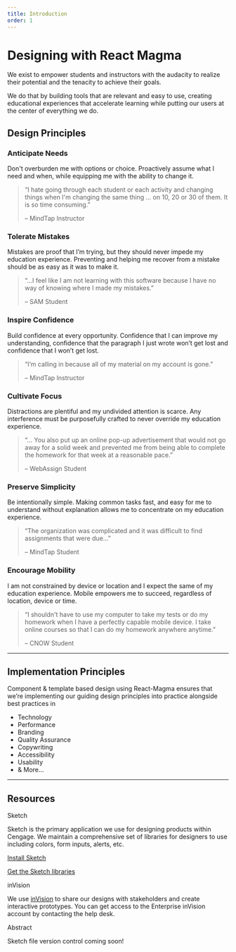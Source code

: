 ```yaml
---
title: Introduction
order: 1
---
```



# Designing with React Magma

We exist to empower students and instructors with the audacity to realize their potential and the tenacity to achieve their goals.

We do that by building tools that are relevant and easy to use, creating educational experiences that accelerate learning while putting our users at the center of everything we do.


## Design Principles

<div class="principles-c anticipate-container">
  <h3>Anticipate Needs</h3>
  <p>Don't overburden me with options or choice. Proactively assume what I need and when, while equipping me with the ability to change it.</p>
  <blockquote>
    <p>&ldquo;I hate going through each student or each activity and changing things when I'm changing the same thing ... on 10, 20 or 30 of them. It is so time consuming.&rdquo;</p>
    <footer>&ndash; MindTap Instructor</footer>
  </blockquote>
</div>
<div class="principles-c encourage-container">
  <h3>Tolerate Mistakes</h3>
  <p>Mistakes are proof that I’m trying, but they should never impede my education experience. Preventing and helping me recover from a mistake should be as easy as it was to make it.</p>
  <blockquote>
    <p>&ldquo;...I feel like I am not learning with this software because I have no way of knowing where I made my mistakes.&rdquo;</p>
    <footer>&ndash; SAM Student</footer>
  </blockquote>
</div>
<div class="principles-c inspire-container">
  <h3>Inspire Confidence</h3>
  <p>Build confidence at every opportunity. Confidence that I can improve my understanding, confidence that the paragraph I just wrote won’t get lost and confidence that I won’t get lost.</p>
  <blockquote>
    <p>&ldquo;I’m calling in because all of my material on my account is gone.&rdquo;</p>
    <footer>&ndash; MindTap Instructor</footer>
  </blockquote>
</div>
<div class="principles-c cultivate-container">
  <h3>Cultivate Focus</h3>
  <p>Distractions are plentiful and my undivided attention is scarce. Any interference must be purposefully crafted to never override my education experience.</p>
  <blockquote>
    <p>&ldquo;... You also put up an online pop-up advertisement that would not go away for a solid week and prevented me from being able to complete the homework for that week at a reasonable pace.&rdquo;</p>
    <footer>&ndash; WebAssign Student</footer>
  </blockquote>
</div>
<div class="principles-c preserve-container">
  <h3>Preserve Simplicity</h3>
  <p>Be intentionally simple. Making common tasks fast, and easy for me to understand without explanation allows me to concentrate on my education experience.</p>
  <blockquote>
    <p>&ldquo;The organization was complicated and it was difficult to find assignments that were due...&rdquo;</p>
    <footer>&ndash; MindTap Student</footer>
  </blockquote>
</div>
<div class="principles-c discover-container">
  <h3>Encourage Mobility</h3>
  <p>I am not constrained by device or location and I expect the same of my education experience. Mobile empowers me to succeed, regardless of location, device or time.</p>
  <blockquote>
    <p>&ldquo;I shouldn't have to use my computer to take my tests or do my homework when I have a perfectly capable mobile device. I take online courses so that I can do my homework anywhere anytime.&rdquo;</p>
    <footer>&ndash; CNOW Student</footer>
  </blockquote>
</div>

<span class="horizontal-spacer"></span>
<hr class="article-divider" />

## Implementation Principles

Component & template based design using React-Magma ensures that we’re implementing our guiding design principles into practice alongside best practices in

<ul class="feature-list">
  <li><CheckIcon id="infoBasic" title="Checkmark" color="#48A200" size="18px" />Technology</li>
  <li><CheckIcon id="infoBasic" title="Checkmark" color="#48A200" size="18px" />Performance</li>
  <li><CheckIcon id="infoBasic" title="Checkmark" color="#48A200" size="18px" />Branding</li>
  <li><CheckIcon id="infoBasic" title="Checkmark" color="#48A200" size="18px" />Quality Assurance</li>
  <li><CheckIcon id="infoBasic" title="Checkmark" color="#48A200" size="18px" />Copywriting</li>
  <li><CheckIcon id="infoBasic" title="Checkmark" color="#48A200" size="18px" />Accessibility</li>
  <li><CheckIcon id="infoBasic" title="Checkmark" color="#48A200" size="18px" />Usability</li>
  <li><CheckIcon id="infoBasic" title="Checkmark" color="#48A200" size="18px" />& More...</li>
</ul>

<span class="horizontal-spacer"></span>
<hr class="article-divider" />

## Resources

<div class="heading-leading-img">
  <Heading level={3}>
    <SketchLogo style={{ width: '40px' }} />
    Sketch
  </Heading>
</div>

Sketch is the primary application we use for designing products within Cengage. We maintain a comprehensive set of libraries for designers to use including colors, form inputs, alerts, etc.

[Install Sketch](https://www.sketch.com/)

[Get the Sketch libraries](http://stash.corp.web:7990/projects/CUX/repos/designlibrary/browse)

<span class="horizontal-spacer"></span>

<div class="heading-leading-img">
  <Heading level={3}>
    <InvisionLogo style={{ width: '40px' }} />
    inVision
  </Heading>
</div>

We use [inVision](https://www.invisionapp.com/) to share our designs with stakeholders and create interactive prototypes. You can get access to the Enterprise inVision account by contacting the help desk.

<span class="horizontal-spacer"></span>

<div class="heading-leading-img">
  <Heading level={3}>
    <AbstractLogo style={{ width: '40px' }} />
    Abstract
  </Heading>
</div>

Sketch file version control coming soon!

<span class="horizontal-spacer"></span>
